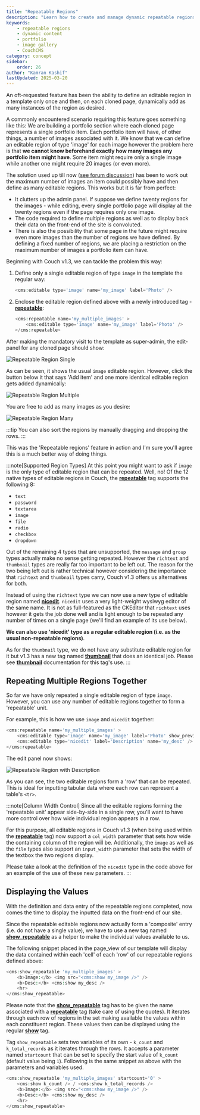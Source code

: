 ```yaml
---
title: "Repeatable Regions"
description: "Learn how to create and manage dynamic repeatable regions in CouchCMS templates"
keywords:
    - repeatable regions
    - dynamic content
    - portfolio
    - image gallery
    - CouchCMS
category: concept
sidebar:
    order: 26
author: "Kamran Kashif"
lastUpdated: 2025-03-20
---
```



An oft-requested feature has been the ability to define an editable region in a template only once and then, on each cloned page, dynamically add as many instances of the region as desired.

A commonly encountered scenario requiring this feature goes something like this:
We are building a portfolio section where each cloned page represents a single portfolio item.
Each portfolio item will have, of other things, a number of images associated with it.
We know that we can define an editable region of type 'image' for each image however the problem here is that **we cannot know beforehand exactly how many images any portfolio item might have**.
Some item might require only a single image while another one might require 20 images (or even more).

The solution used up till now ([see forum discussion](https://www.couchcms.com/forum/viewtopic.php?p=790#p790)) has been to work out the maximum number of images an item could possibly have and then define as many editable regions.
This works but it is far from perfect:

- It clutters up the admin panel. If suppose we define twenty regions for the images - while editing, every single portfolio page will display all the twenty regions even if the page requires only one image.
- The code required to define multiple regions as well as to display back their data on the front-end of the site is convoluted.
- There is also the possibility that some page in the future might require even more images than the number of regions we have defined. By defining a fixed number of regions, we are placing a restriction on the maximum number of images a portfolio item can have.

Beginning with Couch v1.3, we can tackle the problem this way:

<Steps>

1. Define only a single editable region of type `image` in the template the regular way:

   ```php
   <cms:editable type='image' name='my_image' label='Photo' />
   ```

2. Enclose the editable region defined above with a newly introduced tag - [**repeatable**](../../tags-reference/repeatable/):

   ```php
   <cms:repeatable name='my_multiple_images' >
       <cms:editable type='image' name='my_image' label='Photo' />
   </cms:repeatable>
   ```

</Steps>

After making the mandatory visit to the template as super-admin, the edit-panel for any cloned page should show:

![Repeatable Region Single](../../../assets/img/contents/repeatable-regions-1.png)

As can be seen, it shows the usual `image` editable region. However, click the button below it that says 'Add item' and one more identical editable region gets added dynamically:

![Repeatable Region Multiple](../../../assets/img/contents/repeatable-regions-2.png)

You are free to add as many images as you desire:

![Repeatable Region Many](../../../assets/img/contents/repeatable-regions-3.png)

:::tip
You can also sort the regions by manually dragging and dropping the rows.
:::

This was the 'Repeatable regions' feature in action and I'm sure you'll agree this is a much better way of doing things.

:::note[Supported Region Types]
At this point you might want to ask if `image` is the only type of editable region that can be repeated.
Well, no! Of the 12 native types of editable regions in Couch, the [**repeatable**](../../tags-reference/repeatable/) tag supports the following 8:

- `text`
- `password`
- `textarea`
- `image`
- `file`
- `radio`
- `checkbox`
- `dropdown`

Out of the remaining 4 types that are unsupported, the `message` and `group` types actually make no sense getting repeated.
However the `richtext` and `thumbnail` types are really far too important to be left out.
The reason for the two being left out is rather technical however considering the importance that `richtext` and `thumbnail` types carry, Couch v1.3 offers us alternatives for both.

Instead of using the `richtext` type we can now use a new type of editable region named [**nicedit**](../../tags-reference/editable/nicedit/).
`nicedit` uses a very light-weight wysiwyg editor of the same name. It is not as full-featured as the CKEditor that `richtext` uses however it gets the job done well and is light enough to be repeated any number of times on a single page (we'll find an example of its use below).

**We can also use 'nicedit' type as a regular editable region (i.e. as the usual non-repeatable regions)**.

As for the `thumbnail` type, we do not have any substitute editable region for it but v1.3 has a new tag named [**thumbnail**](../../tags-reference/thumbnail/) that does an identical job. Please see [**thumbnail**](../../tags-reference/thumbnail/) documentation for this tag's use.
:::

## Repeating Multiple Regions Together

So far we have only repeated a single editable region of type `image`. However, you can use any number of editable regions together to form a 'repeatable' unit.

For example, this is how we use `image` and `nicedit` together:

```php
<cms:repeatable name='my_multiple_images' >
    <cms:editable type='image' name='my_image' label='Photo' show_preview='1' preview_width='150' input_width='200' col_width='300' />
    <cms:editable type='nicedit' label='Description' name='my_desc' />
</cms:repeatable>
```

The edit panel now shows:

![Repeatable Region with Description](../../../assets/img/contents/repeatable-regions-4.png)

As you can see, the two editable regions form a 'row' that can be repeated.
This is ideal for inputting tabular data where each row can represent a table's `<tr>`.

:::note[Column Width Control]
Since all the editable regions forming the 'repeatable unit' appear side-by-side in a single row, you'll want to have more control over how wide individual region appears in a row.

For this purpose, all editable regions in Couch v1.3 (when being used within the [**repeatable**](../../tags-reference/repeatable/) tag) now support a `col_width` parameter that sets how wide the containing column of the region will be.
Additionally, the `image` as well as the `file` types also support an `input_width` parameter that sets the width of the textbox the two regions display.

Please take a look at the definition of the `nicedit` type in the code above for an example of the use of these new parameters.
:::

## Displaying the Values

With the definition and data entry of the repeatable regions completed, now comes the time to display the inputted data on the front-end of our site.

Since the repeatable editable regions now actually form a 'composite' entry (i.e. do not have a single value), we have to use a new tag named [**show_repeatable**](../../tags-reference/show_repeatable/) as a helper to make the individual values available to us.

The following snippet placed in the page_view of our template will display the data contained within each 'cell' of each 'row' of our repeatable regions defined above:

```php
<cms:show_repeatable 'my_multiple_images' >
    <b>Image:</b> <img src="<cms:show my_image />" /> 
    <b>Desc:</b> <cms:show my_desc />
    <hr>
</cms:show_repeatable>
```

Please note that the [**show_repeatable**](../../tags-reference/show_repeatable/) tag has to be given the name associated with a [**repeatable**](../../tags-reference/repeatable/) tag (take care of using the quotes).
It iterates through each row of regions in the set making available the values within each constituent region. These values then can be displayed using the regular [**show**](../../tags-reference/show/) tag.

Tag `show_repeatable` sets two variables of its own - `k_count` and `k_total_records` as it iterates through the rows. It accepts a parameter named `startcount` that can be set to specify the start value of `k_count` (default value being `1`). Following is the same snippet as above with the parameters and variables used.

```php
<cms:show_repeatable 'my_multiple_images' startcount='0' >
    <cms:show k_count /> / <cms:show k_total_records />
    <b>Image:</b> <img src="<cms:show my_image />" /> 
    <b>Desc:</b> <cms:show my_desc />
    <hr>
</cms:show_repeatable>
```
